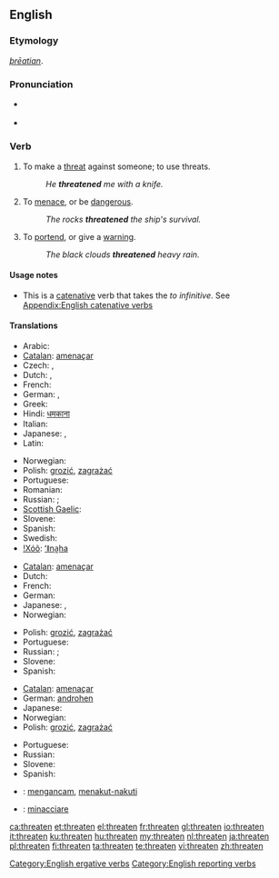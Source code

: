 ==English==

===Etymology===
{{etyl|ang}} ''[[þreatian|þrēatian]]''.

===Pronunciation===
* {{a|UK}} {{IPA|/ˈθret.ən/}}
* {{audio|en-us-threaten.ogg|Audio (US)}}

===Verb===
{{en-verb}}

# To make a [[threat]] against someone; to use threats.
#: ''He '''threatened''' me with a knife.''
# To [[menace]], or be [[dangerous]].
#: ''The rocks '''threatened''' the ship's survival.''
# To [[portend]], or give a [[warning]].
#: ''The black clouds '''threatened''' heavy rain.''

====Usage notes====
* This is a [[catenative]] verb that takes the ''to infinitive''. See [[Appendix:English catenative verbs]]

====Translations====
{{trans-top|To make a threat against someone; to use threats}}
* Arabic: {{rfc-tbot}}{{attention|ar}}{{rfc-tbot}}{{t-|ar|هدد|sha|alt=هَد{{ar-dia|sha}}دَ|tr=haddada}}
* [[Catalan]]: [[amenaçar]]
* Czech: {{t-|cs|hrozit}},  {{t|cs|vyhrožovat}}
* Dutch: {{t+|nl|bedreigen}},  {{t+|nl|dreigen}}
* French: {{t+|fr|menacer}}
* German: {{t+|de|drohen}}, {{t+|de|bedrohen}}
* Greek: {{t+|el|απειλώ}}
* Hindi: [[धमकाना]]
* Italian: {{t+|it|minacciare}}
* Japanese: {{t|ja|脅す|tr=odosu}}, {{t|ja|脅迫する|tr=kyōhaku suru}}
* Latin: {{t-|la|minor}}
{{trans-mid}}
* Norwegian: {{t+|no|true}}
* Polish: [[grozić]], [[zagrażać]]
* Portuguese: {{t+|pt|ameaçar}}
* Romanian: {{t+|ro|ameninţa}}
* Russian: {{t+|ru|грозить|tr=grozít'}} {{impf}}; {{t|ru|угрожать|tr=ugrožát'}} {{impf}}
* [[Scottish Gaelic]]: {{t-|gd|maoidh|xs=Scottish Gaelic}}
* Slovene: {{t+|sl|groziti}}
* Spanish: {{t+|es|amenazar}}
* Swedish: {{t+|sv|hota}}
* [[!Xóõ]]: [[ʻǁna̰ha]]
{{trans-bottom}}

{{trans-top|To menace, or be dangerous}}
* [[Catalan]]: [[amenaçar]]
* Dutch: {{t+|nl|bedreigen}}
* French: {{t+|fr|menacer}}
* German: {{t+|de|bedrohen}}
* Japanese: {{t|ja|脅かす|tr=obiyakasu}}, {{t|ja|威嚇する|tr=ikaku suru}}
* Norwegian: {{t+|no|true}}
{{trans-mid}}
* Polish: [[grozić]], [[zagrażać]]
* Portuguese: {{t+|pt|ameaçar}}
* Russian: {{t+|ru|грозить|tr=grozít'}} {{impf}}; {{t|ru|угрожать|tr=ugrožát'}} {{impf}}
* Slovene: {{t+|sl|groziti}}
* Spanish: {{t+|es|amenazar}}
{{trans-bottom}}

{{trans-top|To portend, or give a warning}}
* [[Catalan]]: [[amenaçar]]
* German: [[androhen]]
* Japanese: {{t|ja|威嚇する|tr=ikaku suru}}
* Norwegian: {{t+|no|true}}
* Polish: [[grozić]], [[zagrażać]]
{{trans-mid}}
* Portuguese: {{t+|pt|ameaçar}}
* Russian: {{t|ru|предвещать|tr=pr'edv'eš'át'}} {{impf}}
* Slovene: {{t+|sl|groziti}}
* Spanish: {{t+|es|amenazar}}
{{trans-bottom}}

{{checktrans-top}}
* {{ttbc|Indonesian}}: [[ancam|mengancam]], [[takut|menakut-nakuti]]
* {{ttbc|Italian}}: [[minacciare]]
{{checktrans-bottom}}

[[Category:English ergative verbs]]
[[Category:English reporting verbs]]

[[ca:threaten]]
[[et:threaten]]
[[el:threaten]]
[[fr:threaten]]
[[gl:threaten]]
[[io:threaten]]
[[it:threaten]]
[[ku:threaten]]
[[hu:threaten]]
[[my:threaten]]
[[nl:threaten]]
[[ja:threaten]]
[[pl:threaten]]
[[fi:threaten]]
[[ta:threaten]]
[[te:threaten]]
[[vi:threaten]]
[[zh:threaten]]